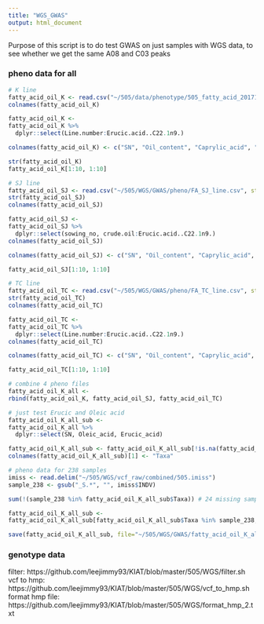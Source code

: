 ```yaml
---
title: "WGS_GWAS"
output: html_document
---
```


Purpose of this script is to do test GWAS on just samples with WGS data, to see whether we get the same A08 and C03 peaks 

### pheno data for all  
```r
# K line
fatty_acid_oil_K <- read.csv("~/505/data/phenotype/505_fatty_acid_20171128.csv")
colnames(fatty_acid_oil_K)   

fatty_acid_oil_K <- 
fatty_acid_oil_K %>% 
  dplyr::select(Line.number:Erucic.acid..C22.1n9.)    

colnames(fatty_acid_oil_K) <- c("SN", "Oil_content", "Caprylic_acid", "Capric_acid", "Lauric_acid", "Myristic_acid", "Pentadecanoic_acid", "Palmitic_acid", "Palmitoliec_aicd", "Heptadecanoic_acid", "Stearic_acid", "Oleic_acid", "vaccenic_acid", "Linoleic_acid", "Arachidic_acid", "cis_11_Eicosenoic_acid", "Linolenic_acid", "Behenic_acid", "Erucic_acid")

str(fatty_acid_oil_K)
fatty_acid_oil_K[1:10, 1:10]

# SJ line 
fatty_acid_oil_SJ <- read.csv("~/505/WGS/GWAS/pheno/FA_SJ_line.csv", stringsAsFactors = F, skip = 1)
str(fatty_acid_oil_SJ)  
colnames(fatty_acid_oil_SJ)  

fatty_acid_oil_SJ <- 
fatty_acid_oil_SJ %>% 
  dplyr::select(sowing_no, crude.oil:Erucic.acid..C22.1n9.)    
colnames(fatty_acid_oil_SJ)

colnames(fatty_acid_oil_SJ) <- c("SN", "Oil_content", "Caprylic_acid", "Capric_acid", "Lauric_acid", "Myristic_acid", "Pentadecanoic_acid", "Palmitic_acid", "Palmitoliec_aicd", "Heptadecanoic_acid", "Stearic_acid", "Oleic_acid", "vaccenic_acid", "Linoleic_acid", "Arachidic_acid", "cis_11_Eicosenoic_acid", "Linolenic_acid", "Behenic_acid", "Erucic_acid")

fatty_acid_oil_SJ[1:10, 1:10] 

# TC line 
fatty_acid_oil_TC <- read.csv("~/505/WGS/GWAS/pheno/FA_TC_line.csv", stringsAsFactors = F, skip = 1)
str(fatty_acid_oil_TC)  
colnames(fatty_acid_oil_TC)  

fatty_acid_oil_TC <- 
fatty_acid_oil_TC %>% 
  dplyr::select(Line.number:Erucic.acid..C22.1n9.)    
colnames(fatty_acid_oil_TC)

colnames(fatty_acid_oil_TC) <- c("SN", "Oil_content", "Caprylic_acid", "Capric_acid", "Lauric_acid", "Myristic_acid", "Pentadecanoic_acid", "Palmitic_acid", "Palmitoliec_aicd", "Heptadecanoic_acid", "Stearic_acid", "Oleic_acid", "vaccenic_acid", "Linoleic_acid", "Arachidic_acid", "cis_11_Eicosenoic_acid", "Linolenic_acid", "Behenic_acid", "Erucic_acid")

fatty_acid_oil_TC[1:10, 1:10] 

# combine 4 pheno files 
fatty_acid_oil_K_all <- 
rbind(fatty_acid_oil_K, fatty_acid_oil_SJ, fatty_acid_oil_TC) 

# just test Erucic and Oleic acid 
fatty_acid_oil_K_all_sub <- 
fatty_acid_oil_K_all %>% 
  dplyr::select(SN, Oleic_acid, Erucic_acid) 

fatty_acid_oil_K_all_sub <- fatty_acid_oil_K_all_sub[!is.na(fatty_acid_oil_K_all_sub$Oleic_acid),] 
colnames(fatty_acid_oil_K_all_sub)[1] <- "Taxa" 

# pheno data for 238 samples 
imiss <- read.delim("~/505/WGS/vcf_raw/combined/505.imiss") 
sample_238 <- gsub("_S.*", "", imiss$INDV) 

sum(!(sample_238 %in% fatty_acid_oil_K_all_sub$Taxa)) # 24 missing sample ID from fatty acid data

fatty_acid_oil_K_all_sub <- 
fatty_acid_oil_K_all_sub[fatty_acid_oil_K_all_sub$Taxa %in% sample_238,] 

save(fatty_acid_oil_K_all_sub, file="~/505/WGS/GWAS/fatty_acid_oil_K_all_sub.Rdata")  
```

### genotype data 
filter: https://github.com/leejimmy93/KIAT/blob/master/505/WGS/filter.sh 
vcf to hmp: https://github.com/leejimmy93/KIAT/blob/master/505/WGS/vcf_to_hmp.sh
format hmp file: https://github.com/leejimmy93/KIAT/blob/master/505/WGS/format_hmp_2.txt 

```r

```

